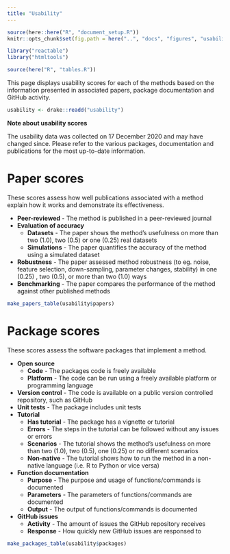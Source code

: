 ```yaml
---
title: "Usability"
---
```


```r
source(here::here("R", "document_setup.R"))
knitr::opts_chunk$set(fig.path = here("..", "docs", "figures", "usability"))
```

```r
library("reactable")
library("htmltools")
```

```r
source(here("R", "tables.R"))
```

This page displays usability scores for each of the methods based on the
information presented in associated papers, package documentation and GitHub
activity.

```r
usability <- drake::readd("usability")
```

:::: {.noticebox}
<!-- :::{.center} -->
**Note about usability scores**
<!-- ::: -->

The usability data was collected on 17 December 2020 and may have changed since.
Please refer to the various packages, documentation and publications for the most up-to-date information.
::::

Paper scores
============

These scores assess how well publications associated with a method explain how it works and demonstrate its effectiveness.

* **Peer-reviewed** - The method is published in a peer-reviewed journal
* **Evaluation of accuracy**
  * **Datasets** - The paper shows the method's usefulness on more than two (1.0), two (0.5) or one (0.25) real datasets
  * **Simulations** - The paper quantifies the accuracy of the method using a simulated dataset
* **Robustness** - The paper assessed method robustness (to eg. noise, feature selection, down-sampling, parameter changes, stability) in one (0.25) , two (0.5), or more than two (1.0) ways
* **Benchmarking** - The paper compares the performance of the method against other published methods

```r
make_papers_table(usability$papers)
```

Package scores
==============

These scores assess the software packages that implement a method.

* **Open source**
  * **Code** - The packages code is freely available
  * **Platform** - The code can be run using a freely available platform or programming language
* **Version control** - The code is available on a public version controlled repository, such as GitHub
* **Unit tests** - The package includes unit tests
* **Tutorial**
  * **Has tutorial** - The package has a vignette or tutorial
  * **Errors** - The steps in the tutorial can be followed without any issues or errors
  * **Scenarios** - The tutorial shows the method's usefulness on more than two (1.0), two (0.5), one (0.25) or no different scenarios
  * **Non-native** - The tutorial shows how to run the method in a non-native language (i.e. R to Python or vice versa)
* **Function documentation**
  * **Purpose** - The purpose and usage of functions/commands is documented
  * **Parameters** - The parameters of functions/commands are documented
  * **Output** - The output of functions/commands is documented
* **GitHub issues**
  * **Activity** - The amount of issues the GitHub repository receives
  * **Response** - How quickly new GitHub issues are responsed to

```r
make_packages_table(usability$packages)
```
